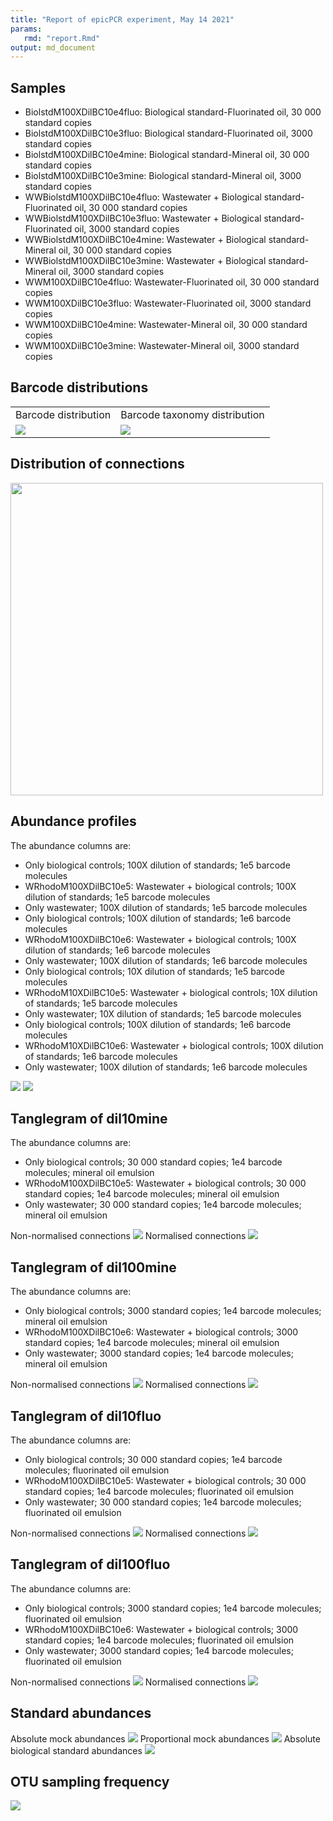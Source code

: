 ```yaml
---
title: "Report of epicPCR experiment, May 14 2021"
params:
   rmd: "report.Rmd"
output: md_document
---
```


## Samples

- BiolstdM100XDilBC10e4fluo: Biological standard-Fluorinated oil, 30 000 standard copies
- BiolstdM100XDilBC10e3fluo: Biological standard-Fluorinated oil, 3000 standard copies
- BiolstdM100XDilBC10e4mine: Biological standard-Mineral oil, 30 000 standard copies
- BiolstdM100XDilBC10e3mine: Biological standard-Mineral oil, 3000 standard copies
- WWBiolstdM100XDilBC10e4fluo: Wastewater + Biological standard-Fluorinated oil, 30 000 standard copies
- WWBiolstdM100XDilBC10e3fluo: Wastewater + Biological standard-Fluorinated oil, 3000 standard copies
- WWBiolstdM100XDilBC10e4mine: Wastewater + Biological standard-Mineral oil, 30 000 standard copies
- WWBiolstdM100XDilBC10e3mine: Wastewater + Biological standard-Mineral oil, 3000 standard copies
- WWM100XDilBC10e4fluo: Wastewater-Fluorinated oil, 30 000 standard copies
- WWM100XDilBC10e3fluo: Wastewater-Fluorinated oil, 3000 standard copies
- WWM100XDilBC10e4mine: Wastewater-Mineral oil, 30 000 standard copies
- WWM100XDilBC10e3mine: Wastewater-Mineral oil, 3000 standard copies


## Barcode distributions

<table>
  <tr>
    <td>Barcode distribution</td>
    <td>Barcode taxonomy distribution</td>
  </tr>
  <tr>
    <td valign="top"><img src="../figures/bc_distribution.png"></td>
    <td valign="top"><img src="../figures/bc_tax_distribution.png"></td>
  </tr>
 </table>

## Distribution of connections

<td valign="top"><img src="../figures/connection_distribution.png" width=500></td>


## Abundance profiles

The abundance columns are:

- Only biological controls; 100X dilution of standards; 1e5 barcode molecules
- WRhodoM100XDilBC10e5: Wastewater + biological controls; 100X dilution of standards; 1e5 barcode molecules
- Only wastewater; 100X dilution of standards; 1e5 barcode molecules
- Only biological controls; 100X dilution of standards; 1e6 barcode molecules
- WRhodoM100XDilBC10e6: Wastewater + biological controls; 100X dilution of standards; 1e6 barcode molecules
- Only wastewater; 100X dilution of standards; 1e6 barcode molecules
- Only biological controls; 10X dilution of standards; 1e5 barcode molecules
- WRhodoM10XDilBC10e5: Wastewater + biological controls; 10X dilution of standards; 1e5 barcode molecules
- Only wastewater; 10X dilution of standards; 1e5 barcode molecules
- Only biological controls; 100X dilution of standards; 1e6 barcode molecules
- WRhodoM10XDilBC10e6: Wastewater + biological controls; 100X dilution of standards; 1e6 barcode molecules
- Only wastewater; 100X dilution of standards; 1e6 barcode molecules

<td valign="top"><img src="../figures/bact_abunds.png" ></td>
<td valign="top"><img src="../figures/euk_abunds.png" ></td>


## Tanglegram of dil10mine

The abundance columns are:

- Only biological controls; 30 000 standard copies; 1e4 barcode molecules; mineral oil emulsion
- WRhodoM100XDilBC10e5: Wastewater + biological controls; 30 000 standard copies; 1e4 barcode molecules; mineral oil emulsion
- Only wastewater; 30 000 standard copies; 1e4 barcode molecules; mineral oil emulsion

Non-normalised connections
<td valign="top"><img src="../figures/dil10mine.png" ></td>

Normalised connections
<td valign="top"><img src="../figures/dil10mine_normalised.png" ></td>


## Tanglegram of dil100mine

The abundance columns are:

- Only biological controls; 3000 standard copies; 1e4 barcode molecules; mineral oil emulsion
- WRhodoM100XDilBC10e6: Wastewater + biological controls; 3000 standard copies; 1e4 barcode molecules; mineral oil emulsion
- Only wastewater; 3000 standard copies; 1e4 barcode molecules; mineral oil emulsion

Non-normalised connections
<td valign="top"><img src="../figures/dil100mine.png" ></td>

Normalised connections
<td valign="top"><img src="../figures/dil100mine_normalised.png" ></td>


## Tanglegram of dil10fluo

The abundance columns are:

- Only biological controls; 30 000 standard copies; 1e4 barcode molecules; fluorinated oil emulsion
- WRhodoM100XDilBC10e5: Wastewater + biological controls; 30 000 standard copies; 1e4 barcode molecules; fluorinated oil emulsion
- Only wastewater; 30 000 standard copies; 1e4 barcode molecules; fluorinated oil emulsion

Non-normalised connections
<td valign="top"><img src="../figures/dil10fluo.png" ></td>

Normalised connections
<td valign="top"><img src="../figures/dil10fluo_normalised.png" ></td>


## Tanglegram of dil100fluo

The abundance columns are:

- Only biological controls; 3000 standard copies; 1e4 barcode molecules; fluorinated oil emulsion
- WRhodoM100XDilBC10e6: Wastewater + biological controls; 3000 standard copies; 1e4 barcode molecules; fluorinated oil emulsion
- Only wastewater; 3000 standard copies; 1e4 barcode molecules; fluorinated oil emulsion

Non-normalised connections
<td valign="top"><img src="../figures/dil100fluo.png" ></td>

Normalised connections
<td valign="top"><img src="../figures/dil100fluo_normalised.png" ></td>


## Standard abundances

Absolute mock abundances
<td valign="top"><img src="../figures/mock_abundances.png" ></td>

Proportional mock abundances
<td valign="top"><img src="../figures/mock_proportions.png" ></td>

Absolute biological standard abundances
<td valign="top"><img src="../figures/biol_std_abundances.png" ></td>


## OTU sampling frequency

<td valign="top"><img src="../figures/otu_sampling_frequency.png" ></td>


